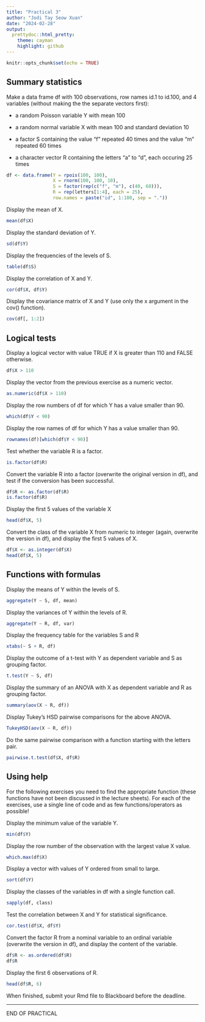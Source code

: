 ```yaml
---
title: "Practical 3"
author: "Jodi Tay Seow Xuan"
date: "2024-02-28"
output:
  prettydoc::html_pretty:
    theme: cayman
    highlight: github
---
```


```r
knitr::opts_chunk$set(echo = TRUE)
```

## Summary statistics

Make a data frame df with 100 observations, row names id.1 to id.100, and 4 variables (without making the the separate vectors first):

+ a random Poisson variable Y with mean 100

+ a random normal variable X with mean 100 and standard deviation 10

+ a factor S containing the value “f” repeated 40 times and the value “m” repeated 60 times

+ a character vector R containing the letters “a” to “d”, each occuring 25 times

```r
df <- data.frame(Y = rpois(100, 100),
                 X = rnorm(100, 100, 10),
                 S = factor(rep(c("f", "m"), c(40, 60))),
                 R = rep(letters[1:4], each = 25),
                 row.names = paste("id", 1:100, sep = "."))
```

Display the mean of X.

```r
mean(df$X)
```

Display the standard deviation of Y.

```r
sd(df$Y)
```

Display the frequencies of the levels of S.

```r
table(df$S)
```

Display the correlation of X and Y.

```r
cor(df$X, df$Y)
```

Display the covariance matrix of X and Y (use only the x argument in the cov() function).

```r
cov(df[, 1:2])
```

## Logical tests

Display a logical vector with value TRUE if X is greater than 110 and FALSE otherwise.

```r
df$X > 110
```

Display the vector from the previous exercise as a numeric vector.

```r
as.numeric(df$X > 110)
```

Display the row numbers of df for which Y has a value smaller than 90.

```r
which(df$Y < 90)
```

Display the row names of df for which Y has a value smaller than 90.

```r
rownames(df)[which(df$Y < 90)]
```

Test whether the variable R is a factor.

```r
is.factor(df$R)
```

Convert the variable R into a factor (overwrite the original version in df), and test if the conversion has been successful.

```r
df$R <- as.factor(df$R)
is.factor(df$R)
```

Display the first 5 values of the variable X

```r
head(df$X, 5)
```

Convert the class of the variable X from numeric to integer (again, overwrite the version in df), and display the first 5 values of X.

```r
df$X <- as.integer(df$X)
head(df$X, 5)
```

## Functions with formulas

Display the means of Y within the levels of S.

```r
aggregate(Y ~ S, df, mean)
```

Display the variances of Y within the levels of R.

```r
aggregate(Y ~ R, df, var)
```

Display the frequency table for the variables S and R

```r
xtabs(~ S + R, df)
```

Display the outcome of a t-test with Y as dependent variable and S as grouping factor.

```r
t.test(Y ~ S, df)
```

Display the summary of an ANOVA with X as dependent variable and R as grouping factor.

```r
summary(aov(X ~ R, df))
```

Display Tukey’s HSD pairwise comparisons for the above ANOVA.

```r
TukeyHSD(aov(X ~ R, df))
```

Do the same pairwise comparison with a function starting with the letters pair.

```r
pairwise.t.test(df$X, df$R)
```

## Using help

For the following exercises you need to find the appropriate function (these functions have not been discussed in the lecture sheets). For each of the exercises, use a single line of code and as few functions/operators as possible!

Display the minimum value of the variable Y.

```r
min(df$Y)
```

Display the row number of the observation with the largest value X value.

```r
which.max(df$X)
```

Display a vector with values of Y ordered from small to large.

```r
sort(df$Y)
```

Display the classes of the variables in df with a single function call.

```r
sapply(df, class)
```

Test the correlation between X and Y for statistical significance.

```r
cor.test(df$X, df$Y)
```

Convert the factor R from a nominal variable to an ordinal variable (overwrite the version in df), and display the content of the variable.

```r
df$R <- as.ordered(df$R) 
df$R
```

Display the first 6 observations of R.

```r
head(df$R, 6)
```

When finished, submit your Rmd file to Blackboard before the deadline.

---

END OF PRACTICAL